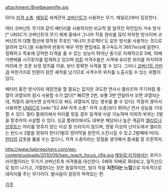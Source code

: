 attachment:/Bnetbeamrifle.jpg

50식 [[저격 소총]]. [[헤일로]] 세계관의 [[코버넌트]]가 사용하는 무기. 헤일로2부터 등장한다.

여타 코버넌트 무기와 같이 배터리를 사용하지만 비교적 잘 알려진 하전입자 가속 방식 [* UNSC가 코버넌트의 무기 체제 중에서 그나마 작동 원리를 많이 파악한 방식이며 코버넌트의 대형 함선에 장착된 주포인 '에너지 프로젝터'도 같은 방식을 사용하는 것으로 알려져 있다.]을 사용하여 반동이 매우 약한 편임에도 총구속도가 3657m/s에 달한다. 정확하고 목표에 강력한 타격을 줄 수 있는 성능이 뛰어난 총기로 자체적으로 5배, 10배 가변배율 시각장치를 탑재하고 있으며 [[자칼]] 저격수들은 사격에 유리한 위치를 차지하여 머리에 쓴 조준 보정 장치를 이용, 보다 정확한 사격을 할 수 있다. 그러나 [[코버넌트 카빈]]과 마찬가지로 탄환이 잠깐 궤적을 남기므로 사격수의 위치를 노출시킬 수 있는 위험이 있다.

배터리 충전 방식이라 재장전을 할 필요는 없지만 과도한 연사시 플라즈마 무기처럼 총열이 과열되어 잠시 사용할 수가 없다[* 빠르면 2번, 보통 3번 연달아서 쏘면 과열되는데, 적절히 끊어쓰면 순차적으로 쏴도 과열되지 않는 경우를 볼 수 있다]. 적절히 끊어서 사용하면 [[UNSC]]의 [wiki:"S2 AM 저격 소총" 저격 소총]보다 뛰어난 연사 성능을 기대할 수 있다. 멀티 플레이에서 머리를 맞출 경우 일격에 사살 가능하며 이외의 부위는 2발을 맞추어야 사살할 수 있다. 싱글 플레이에서도 대부분 해당되나 높은 계급의 [[엘리트]]나 [[브루트]]는 머리를 맞추지 않는 이상 잘 쓰러지지 않으며, 영웅 이상의 난이도에서 엘리트는 반드시 2발을 맞춰야 한다(1발로 방어막을 완전히 소진시킬 수 있고 2발째에 머리). [[헌터]]의 갑옷을 뚫을 수는 없으니, 저격 소총이라는 장점을 생각해서 틈새를 잘 조준하자. 


http://www.haloreachers.com/wp-content/uploads/2010/09/halo_reach_focus_rifle.jpg
[[헤일로:리치]]에서는 포커스 라이플이라는 무기가 코버넌트측 저격총을 대신한다. 5배와 10배로 확대되고, 일직선으로 빔이 나가고, 가열된다는 것은 동일하지만, 빔이 적을 '''지진다는 느낌'''으로 지속적으로 데미지를 주는 무기이다. 발사음이 굉장히 박력있는 편.

[[각주]]
